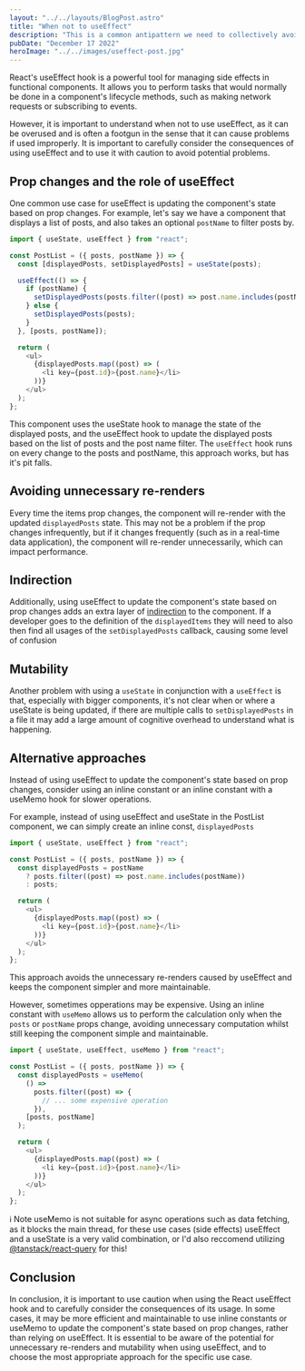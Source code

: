 ```yaml
---
layout: "../../layouts/BlogPost.astro"
title: "When not to useEffect"
description: "This is a common antipattern we need to collectively avoid"
pubDate: "December 17 2022"
heroImage: "../../images/useffect-post.jpg"
---
```



React's useEffect hook is a powerful tool for managing side effects in functional components. It allows you to perform tasks that would normally be done in a component's lifecycle methods, such as making network requests or subscribing to events.

However, it is important to understand when not to use useEffect, as it can be overused and is often a footgun in the sense that it can cause problems if used improperly. It is important to carefully consider the consequences of using useEffect and to use it with caution to avoid potential problems.

## Prop changes and the role of useEffect

One common use case for useEffect is updating the component's state based on prop changes. For example, let's say we have a component that displays a list of posts, and also takes an optional `postName` to filter posts by.

```typescript
import { useState, useEffect } from "react";

const PostList = ({ posts, postName }) => {
  const [displayedPosts, setDisplayedPosts] = useState(posts);

  useEffect(() => {
    if (postName) {
      setDisplayedPosts(posts.filter((post) => post.name.includes(postName)));
    } else {
      setDisplayedPosts(posts);
    }
  }, [posts, postName]);

  return (
    <ul>
      {displayedPosts.map((post) => (
        <li key={post.id}>{post.name}</li>
      ))}
    </ul>
  );
};
```

This component uses the useState hook to manage the state of the displayed posts, and the useEffect hook to update the displayed posts based on the list of posts and the post name filter. The `useEffect` hook runs on every change to the posts and postName, this approach works, but has it's pit falls.

## Avoiding unnecessary re-renders

Every time the items prop changes, the component will re-render with the updated `displayedPosts` state. This may not be a problem if the prop changes infrequently, but if it changes frequently (such as in a real-time data application), the component will re-render unnecessarily, which can impact performance.

## Indirection

Additionally, using useEffect to update the component's state based on prop changes adds an extra layer of [indirection](https://en.wikipedia.org/wiki/Indirection) to the component. If a developer goes to the definition of the `displayedItems` they will need to also then find all usages of the `setDisplayedPosts` callback, causing some level of confusion

## Mutability

Another problem with using a `useState` in conjunction with a `useEffect` is that, especially with bigger components, it's not clear when or where a useState is being updated, if there are multiple calls to `setDisplayedPosts` in a file it may add a large amount of cognitive overhead to understand what is happening.

## Alternative approaches

Instead of using useEffect to update the component's state based on prop changes, consider using an inline constant or an inline constant with a useMemo hook for slower operations.

For example, instead of using useEffect and useState in the PostList component, we can simply create an inline const, `displayedPosts`

```typescript
import { useState, useEffect } from "react";

const PostList = ({ posts, postName }) => {
  const displayedPosts = postName
    ? posts.filter((post) => post.name.includes(postName))
    : posts;

  return (
    <ul>
      {displayedPosts.map((post) => (
        <li key={post.id}>{post.name}</li>
      ))}
    </ul>
  );
};
```

This approach avoids the unnecessary re-renders caused by useEffect and keeps the component simpler and more maintainable.

However, sometimes opperations may be expensive. Using an inline constant with `useMemo` allows us to perform the calculation only when the `posts` or `postName` props change, avoiding unnecessary computation whilst still keeping the component simple and maintainable.

```typescript
import { useState, useEffect, useMemo } from "react";

const PostList = ({ posts, postName }) => {
  const displayedPosts = useMemo(
    () =>
      posts.filter((post) => {
        // ... some expensive operation
      }),
    [posts, postName]
  );

  return (
    <ul>
      {displayedPosts.map((post) => (
        <li key={post.id}>{post.name}</li>
      ))}
    </ul>
  );
};
```

ℹ️ Note useMemo is not suitable for async operations such as data fetching, as it blocks the main thread, for these use cases (side effects) useEffect and a useState is a very valid combination, or I'd also reccomend utilizing [@tanstack/react-query](https://tanstack.com/query/v4) for this!

## Conclusion

In conclusion, it is important to use caution when using the React useEffect hook and to carefully consider the consequences of its usage. In some cases, it may be more efficient and maintainable to use inline constants or useMemo to update the component's state based on prop changes, rather than relying on useEffect. It is essential to be aware of the potential for unnecessary re-renders and mutability when using useEffect, and to choose the most appropriate approach for the specific use case.
